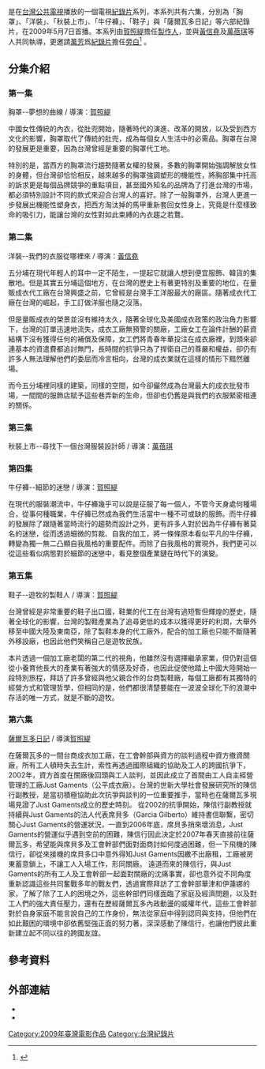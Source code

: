 {{Infobox Television
| show_name    = 穿在中途島
| 原名           = ''{{lang|en|Wandering Island}}''
| image        = 
| caption      = 
| show_name_2  = 
| genre        = [[紀錄片|紀錄片]]
| creator      = 
| producer     = [[賀照緹|賀照緹]]
| country      = {{台灣電影產地}}
| language     = [[華語|華語]]
| num_seasons  = 
| num_episodes = 6
| runtime      = 45-50 分鐘
| network      = [[台灣公共電視|台灣公共電視]]
| first_aired  = {{film date|2009|5|7}}
| last_aired   = 
| 官方網站       = http://web.pts.org.tw/~web01/dress/about.htm
| imdb_id      = 
}}
{{engname|《穿在中途島》|''Wandering Island''}}是在[[台灣公共電視|台灣公共電視]]播放的一個電視[[紀錄片|紀錄片]]系列，本系列共有六集，分別為「胸罩」、「洋裝」、「秋裝上市」、「牛仔褲」、「鞋子」與「薩爾瓦多日記」等六部紀錄片，在2009年5月7日首播。本系列由[[賀照緹|賀照緹]]擔任[[電視製作人|製作人]]，並與[[黃信堯|黃信堯]]及[[萬蓓琪|萬蓓琪]]等人共同執導，更邀請[[萬芳|萬芳]]爲[[紀錄片|紀錄片]]擔任[[旁白|旁白]]<ref name="A-1 ">{{cite web
|url=http://www.epochtimes.com/b5/9/5/6/n2517868.htm
|title=「穿在中途島」首播 萬芳首度為紀錄片獻聲
|publisher=大紀元
|date=2009-05-06}}
</ref>
。

==分集介紹==

===第一集=== 
胸罩--夢想的曲線  /  導演：[[賀照緹|賀照緹]]

中國女性傳統的內衣，從肚兜開始，隨著時代的演進、改革的開放，以及受到西方文化的影響，胸罩取代了傳統的肚兜，成為每個女人生活中的必需品。胸罩在台灣的發展更是重要，因為台灣曾經是重要的胸罩代工地。

特別的是，當西方的胸罩流行趨勢隨著女權的發展，多數的胸罩開始強調解放女性的身體，但台灣卻恰恰相反，越來越多的胸罩強調塑形的機能性，將胸部集中托高的訴求更是每個品牌競爭的重點項目，甚至國外知名的品牌為了打進台灣的市場，都必須特別設計不同的款式來迎合台灣人的喜好。除了一般胸罩外，台灣人更進一步發展出機能性塑身衣，把西方淘汰掉的馬甲重新套回女性身上，究竟是什麼樣致命的吸引力，能讓台灣的女性對如此束縛的內衣趨之若鶩。

===第二集=== 
洋裝--我們的衣服從哪裡來  /  導演：[[黃信堯|黃信堯]]

五分埔在現代年輕人的耳中一定不陌生，一提起它就讓人想到便宜服飾、韓貨的集散地。但是其實五分埔這個地方，在台灣的歷史上有著更特別及重要的地位，在量販成衣代工廠在台灣興盛之前，它曾經是台灣手工洋服最大的廠區。隨著成衣代工廠在台灣的崛起，手工訂做洋服也隨之沒落。

但是量販成衣的榮景並沒有維持太久，隨著全球化及美國成衣政策的政治角力影響下，台灣的訂單迅速地流失，成衣工廠無預警的關廠，工廠女工在論件計酬的薪資結構下沒有獲得任何的補償及保障，女工們將青春年華投注在成衣廠裡，到頭來卻連基本的資遣費都追討無門，長時間的抗爭只為了捍衛自己的尊嚴和權益，卻仍有許多人無法理解他們的委屈而冷言相向，台灣的成衣業就在這樣的情形下黯然離場。

而今五分埔裡同樣的建築，同樣的空間，如今卻儼然成為台灣最大的成衣批發市場，一間間的服飾店賦予這些巷弄新的生命，但卻也仍舊是與我們的衣服緊密相連的關係。

===第三集=== 
秋裝上市--尋找下一個台灣服裝設計師  /  導演：[[萬蓓琪|萬蓓琪]]

===第四集=== 
牛仔褲--細節的迷戀  /  導演：[[賀照緹|賀照緹]]

在現代的服裝潮流中，牛仔褲幾乎可以說是征服了每一個人，不管今天身處何種場合，從事何種職業，牛仔褲已然成為我們生活當中一種不可或缺的服飾。而牛仔褲的發展除了跟隨著當時流行的趨勢而設計之外，更有許多人對於因為牛仔褲有著莫名的迷戀，從而透過細微的剪裁、自我的加工，將一條條原本看似平凡的牛仔褲，轉變為獨一無二凸顯自我風格的重要配件。而除了自我風格的實現外，我們更可以從這些看似病態對於細節的迷戀中，看見整個產業鏈在時代下的演變。

===第五集=== 
鞋子--遊牧的製鞋人  /  導演：[[賀照緹|賀照緹]]

台灣曾經是非常重要的鞋子出口國，鞋業的代工在台灣有過短暫但輝煌的歷史，隨著全球化的影響，台灣的製鞋產業為了追尋更低的成本以獲得更好的利潤，大舉外移至中國大陸及東南亞，除了製鞋本身的代工廠外，配合的加工廠也只能不斷隨著外移設廠，也因此他們笑稱自己是遊牧民族。

本片透過一個加工廠老闆的第二代的視角，他雖然沒有選擇繼承家業，但仍對這個從小養育他長大的產業有著強大的情感及好奇，也因此促使他踏上中國大陸開始一段特別旅程，拜訪了許多曾經與他父親合作的台商製鞋廠，每個工廠都有其獨特的經營方式和管理哲學，但相同的是，他們都很清楚要能在一波波全球化下的浪潮中存活的唯一方式，就是不斷的遊牧。

===第六集=== 
[[薩爾瓦多日記|薩爾瓦多日記]]  /  導演[[賀照緹|賀照緹]]

在薩爾瓦多的一間台商成衣加工廠，在工會幹部與資方的談判過程中資方撤資關廠，所有工人頓時失去生計，索性再透過國際組織的協助及工人的跨國抗爭下，2002年，資方首度在關廠後回頭與工人談判，並因此成立了首間由工人自主經營管理的工廠Just Gaments（公平成衣廠）。台灣的世新大學社會發展研究所的陳信行副教授，是當初積極協助此次抗爭與談判的一位重要推手，當時也在薩爾瓦多現場見證了Just Gaments成立的歷史時刻。
從2002的抗爭開始，陳信行副教授就持續與Just Gaments的法人代表席貝多（Garcia Gilberto）維持書信聯繫，密切關心Just Gaments的營運狀況，一直到2006年底，席貝多捎來壞消息，Just Gaments的營運似乎遇到空前的困難，陳信行因此決定於2007年春天直接前往薩爾瓦多，希望能與席貝多及工會幹部們面對面商討如何度過困難，但一下飛機的陳信行，卻從來接機的席貝多口中意外得知Just Gaments因繳不出廠租，工廠被房東蓄意鎖上，不讓工人入場工作，形同關廠。
遠道而來的陳信行，與Just Gaments的所有工人及工會幹部一起面對關廠的沈痛事實，卻也意外從不同角度重新認識這些共同奮戰多年的戰友們，透過實際拜訪了工會幹部華津和伊蓮娜的家，了解了除了工人的困境之外，這些幹部們同樣面臨了家庭及經濟問題，以及對工人們的強大責任壓力，還有在歷經薩爾瓦多內政動盪的威權年代，這些工會幹部對於自身家庭不能言說自己的工作身份，無法從家庭中得到認同與支持，但他們在如此艱困的環境中卻依舊堅強正面的努力著，深深感動了陳信行，也讓他們彼此重新建立起不同以往的跨國友誼。

==參考資料==
{{reflist|2}}
==外部連結==
*{{cite web
|url=http://web.pts.org.tw/~web01/dress/index.htm
|title=《穿在中途島》系列單元
|publisher=公共電視}}
*{{cite web
|url=http://www.coolloud.org.tw/node/39319
|title=「穿在中途島」紀錄片 服裝與生活的反思觀察
|publisher=苦勞網}}

[[Category:2009年臺灣電影作品|Category:2009年臺灣電影作品]]
[[Category:台灣紀錄片|Category:台灣紀錄片]]